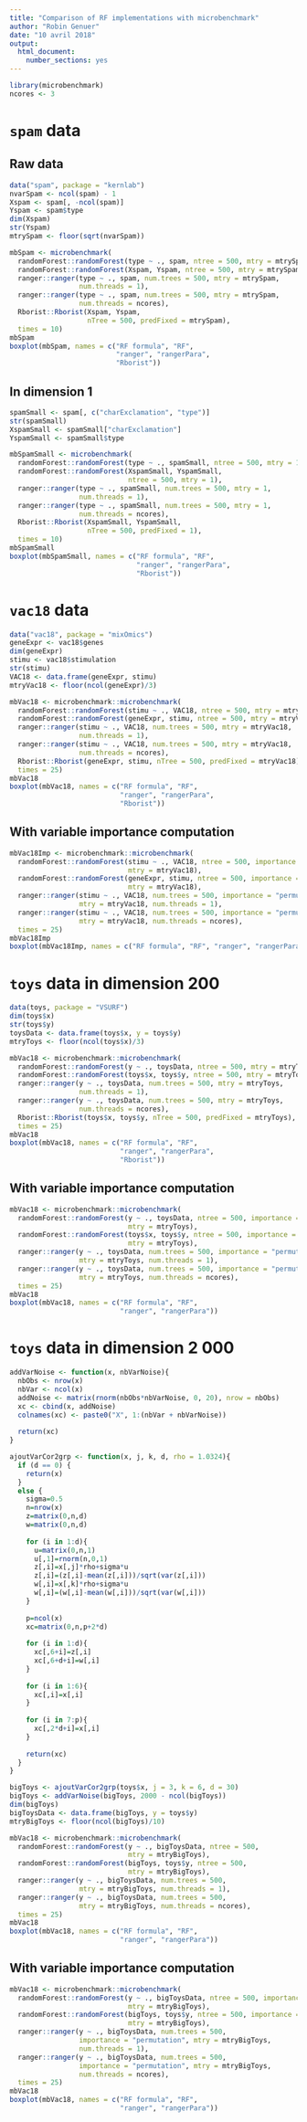 ```yaml
---
title: "Comparison of RF implementations with microbenchmark"
author: "Robin Genuer"
date: "10 avril 2018"
output: 
  html_document: 
    number_sections: yes
---
```


```r
library(microbenchmark)
ncores <- 3
```

# `spam` data

## Raw data

```r
data("spam", package = "kernlab")
nvarSpam <- ncol(spam) - 1
Xspam <- spam[, -ncol(spam)]
Yspam <- spam$type
dim(Xspam)
str(Yspam)
mtrySpam <- floor(sqrt(nvarSpam))
```

```r
mbSpam <- microbenchmark(
  randomForest::randomForest(type ~ ., spam, ntree = 500, mtry = mtrySpam),
  randomForest::randomForest(Xspam, Yspam, ntree = 500, mtry = mtrySpam),
  ranger::ranger(type ~ ., spam, num.trees = 500, mtry = mtrySpam,
                 num.threads = 1),
  ranger::ranger(type ~ ., spam, num.trees = 500, mtry = mtrySpam,
                 num.threads = ncores),
  Rborist::Rborist(Xspam, Yspam,
                   nTree = 500, predFixed = mtrySpam),
  times = 10)
mbSpam
boxplot(mbSpam, names = c("RF formula", "RF",
                          "ranger", "rangerPara",
                          "Rborist"))
```

## In dimension 1

```r
spamSmall <- spam[, c("charExclamation", "type")]
str(spamSmall)
XspamSmall <- spamSmall["charExclamation"]
YspamSmall <- spamSmall$type
```

```r
mbSpamSmall <- microbenchmark(
  randomForest::randomForest(type ~ ., spamSmall, ntree = 500, mtry = 1),
  randomForest::randomForest(XspamSmall, YspamSmall,
                             ntree = 500, mtry = 1),
  ranger::ranger(type ~ ., spamSmall, num.trees = 500, mtry = 1,
                 num.threads = 1),
  ranger::ranger(type ~ ., spamSmall, num.trees = 500, mtry = 1,
                 num.threads = ncores),
  Rborist::Rborist(XspamSmall, YspamSmall,
                   nTree = 500, predFixed = 1),
  times = 10)
mbSpamSmall
boxplot(mbSpamSmall, names = c("RF formula", "RF",
                               "ranger", "rangerPara",
                               "Rborist"))
```

# `vac18` data

```r
data("vac18", package = "mixOmics")
geneExpr <- vac18$genes
dim(geneExpr)
stimu <- vac18$stimulation
str(stimu)
VAC18 <- data.frame(geneExpr, stimu)
mtryVac18 <- floor(ncol(geneExpr)/3)
```

```r
mbVac18 <- microbenchmark::microbenchmark(
  randomForest::randomForest(stimu ~ ., VAC18, ntree = 500, mtry = mtryVac18),
  randomForest::randomForest(geneExpr, stimu, ntree = 500, mtry = mtryVac18),
  ranger::ranger(stimu ~ ., VAC18, num.trees = 500, mtry = mtryVac18,
                 num.threads = 1),
  ranger::ranger(stimu ~ ., VAC18, num.trees = 500, mtry = mtryVac18,
                 num.threads = ncores),
  Rborist::Rborist(geneExpr, stimu, nTree = 500, predFixed = mtryVac18),
  times = 25)
mbVac18
boxplot(mbVac18, names = c("RF formula", "RF",
                           "ranger", "rangerPara",
                           "Rborist"))
```

## With variable importance computation

```r
mbVac18Imp <- microbenchmark::microbenchmark(
  randomForest::randomForest(stimu ~ ., VAC18, ntree = 500, importance = TRUE,
                             mtry = mtryVac18),
  randomForest::randomForest(geneExpr, stimu, ntree = 500, importance = TRUE,
                             mtry = mtryVac18),
  ranger::ranger(stimu ~ ., VAC18, num.trees = 500, importance = "permutation",
                 mtry = mtryVac18, num.threads = 1),
  ranger::ranger(stimu ~ ., VAC18, num.trees = 500, importance = "permutation",
                 mtry = mtryVac18, num.threads = ncores),
  times = 25)
mbVac18Imp
boxplot(mbVac18Imp, names = c("RF formula", "RF", "ranger", "rangerPara"))
```

# `toys` data in dimension 200

```r
data(toys, package = "VSURF")
dim(toys$x)
str(toys$y)
toysData <- data.frame(toys$x, y = toys$y)
mtryToys <- floor(ncol(toys$x)/3)
```

```r
mbVac18 <- microbenchmark::microbenchmark(
  randomForest::randomForest(y ~ ., toysData, ntree = 500, mtry = mtryToys),
  randomForest::randomForest(toys$x, toys$y, ntree = 500, mtry = mtryToys),
  ranger::ranger(y ~ ., toysData, num.trees = 500, mtry = mtryToys,
                 num.threads = 1),
  ranger::ranger(y ~ ., toysData, num.trees = 500, mtry = mtryToys,
                 num.threads = ncores),
  Rborist::Rborist(toys$x, toys$y, nTree = 500, predFixed = mtryToys),
  times = 25)
mbVac18
boxplot(mbVac18, names = c("RF formula", "RF",
                           "ranger", "rangerPara",
                           "Rborist"))
```

## With variable importance computation

```r
mbVac18 <- microbenchmark::microbenchmark(
  randomForest::randomForest(y ~ ., toysData, ntree = 500, importance = TRUE,
                             mtry = mtryToys),
  randomForest::randomForest(toys$x, toys$y, ntree = 500, importance = TRUE,
                             mtry = mtryToys),
  ranger::ranger(y ~ ., toysData, num.trees = 500, importance = "permutation",
                 mtry = mtryToys, num.threads = 1),
  ranger::ranger(y ~ ., toysData, num.trees = 500, importance = "permutation",
                 mtry = mtryToys, num.threads = ncores),
  times = 25)
mbVac18
boxplot(mbVac18, names = c("RF formula", "RF",
                           "ranger", "rangerPara"))
```

# `toys` data in dimension 2 000

```r
addVarNoise <- function(x, nbVarNoise){
  nbObs <- nrow(x)
  nbVar <- ncol(x)
  addNoise <- matrix(rnorm(nbObs*nbVarNoise, 0, 20), nrow = nbObs)
  xc <- cbind(x, addNoise)
  colnames(xc) <- paste0("X", 1:(nbVar + nbVarNoise))
  
  return(xc)
}

ajoutVarCor2grp <- function(x, j, k, d, rho = 1.0324){
  if (d == 0) {
    return(x)
  }
  else {
    sigma=0.5
    n=nrow(x)
    z=matrix(0,n,d)
    w=matrix(0,n,d)
    
    for (i in 1:d){
      u=matrix(0,n,1)
      u[,1]=rnorm(n,0,1)
      z[,i]=x[,j]*rho+sigma*u
      z[,i]=(z[,i]-mean(z[,i]))/sqrt(var(z[,i]))
      w[,i]=x[,k]*rho+sigma*u
      w[,i]=(w[,i]-mean(w[,i]))/sqrt(var(w[,i]))
    }
    
    p=ncol(x)
    xc=matrix(0,n,p+2*d)
    
    for (i in 1:d){
      xc[,6+i]=z[,i]
      xc[,6+d+i]=w[,i]
    }
    
    for (i in 1:6){
      xc[,i]=x[,i]
    }
    
    for (i in 7:p){
      xc[,2*d+i]=x[,i]
    }
    
    return(xc)
  }
}
```

```r
bigToys <- ajoutVarCor2grp(toys$x, j = 3, k = 6, d = 30)
bigToys <- addVarNoise(bigToys, 2000 - ncol(bigToys))
dim(bigToys)
bigToysData <- data.frame(bigToys, y = toys$y)
mtryBigToys <- floor(ncol(bigToys)/10)
```

```r
mbVac18 <- microbenchmark::microbenchmark(
  randomForest::randomForest(y ~ ., bigToysData, ntree = 500,
                             mtry = mtryBigToys),
  randomForest::randomForest(bigToys, toys$y, ntree = 500,
                             mtry = mtryBigToys),
  ranger::ranger(y ~ ., bigToysData, num.trees = 500,
                 mtry = mtryBigToys, num.threads = 1),
  ranger::ranger(y ~ ., bigToysData, num.trees = 500,
                 mtry = mtryBigToys, num.threads = ncores),
  times = 25)
mbVac18
boxplot(mbVac18, names = c("RF formula", "RF",
                           "ranger", "rangerPara"))
```

## With variable importance computation

```r
mbVac18 <- microbenchmark::microbenchmark(
  randomForest::randomForest(y ~ ., bigToysData, ntree = 500, importance = TRUE,
                             mtry = mtryBigToys),
  randomForest::randomForest(bigToys, toys$y, ntree = 500, importance = TRUE,
                             mtry = mtryBigToys),
  ranger::ranger(y ~ ., bigToysData, num.trees = 500,
                 importance = "permutation", mtry = mtryBigToys,
                 num.threads = 1),
  ranger::ranger(y ~ ., bigToysData, num.trees = 500,
                 importance = "permutation", mtry = mtryBigToys,
                 num.threads = ncores),
  times = 25)
mbVac18
boxplot(mbVac18, names = c("RF formula", "RF",
                           "ranger", "rangerPara"))
```